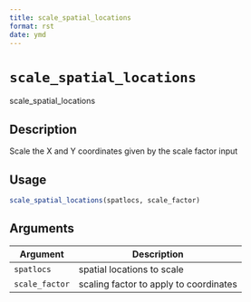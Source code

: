 ```yaml
--- 
title: scale_spatial_locations 
format: rst 
date: ymd 
--- 
```

# `scale_spatial_locations`

scale_spatial_locations


## Description

Scale the X and Y coordinates given by the scale factor input


## Usage

```r
scale_spatial_locations(spatlocs, scale_factor)
```


## Arguments

Argument      |Description
------------- |----------------
`spatlocs`     |     spatial locations to scale
`scale_factor`     |     scaling factor to apply to coordinates


